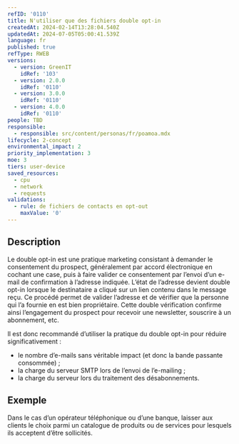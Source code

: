 ```yaml
---
refID: '0110'
title: N'utiliser que des fichiers double opt-in
createdAt: 2024-02-14T13:28:04.540Z
updatedAt: 2024-07-05T05:00:41.539Z
language: fr
published: true
refType: RWEB
versions:
  - version: GreenIT
    idRef: '103'
  - version: 2.0.0
    idRef: '0110'
  - version: 3.0.0
    idRef: '0110'
  - version: 4.0.0
    idRef: '0110'
people: TBD
responsible:
  - responsible: src/content/personas/fr/poamoa.mdx
lifecycle: 2-concept
environmental_impact: 2
priority_implementation: 3
moe: 3
tiers: user-device
saved_resources:
  - cpu
  - network
  - requests
validations:
  - rule: de fichiers de contacts en opt-out
    maxValue: '0'
---
```


## Description

Le double opt-in est une pratique marketing consistant à demander le consentement du prospect, généralement par accord électronique en cochant une case, puis à faire valider ce consentement par l’envoi d’un e-mail de confirmation à l’adresse indiquée. L’état de l’adresse devient double opt-in lorsque le destinataire a cliqué sur un lien contenu dans le message reçu. Ce procédé permet de valider l’adresse et de vérifier que la personne qui l’a fournie en est bien propriétaire. Cette double vérification confirme ainsi l’engagement du prospect pour recevoir une newsletter, souscrire à un abonnement, etc.

Il est donc recommandé d’utiliser la pratique du double opt-in pour réduire significativement :

* le nombre d’e-mails sans véritable impact (et donc la bande passante consommée) ;
* la charge du serveur SMTP lors de l’envoi de l’e-mailing ;
* la charge du serveur lors du traitement des désabonnements.

## Exemple

Dans le cas d’un opérateur téléphonique ou d’une banque, laisser aux clients le choix parmi un catalogue de produits ou de services pour lesquels ils acceptent d’être sollicités.
